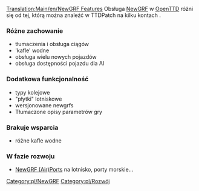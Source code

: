 <!--{{delete|Article obsolete, development is not tracked in the wiki, this is article is both inaccurate and misleading about how development is managed.|[[Archive/en/andythenorth|andythenorth]] ([[Archive/en/andythenorth|talk]]) 16:45, 3 September 2017 (UTC)}}-->{{zniesienie/Pl|Artykuł jest przestarzały, rozwój nie jest śledzony na wiki, ten artykuł jest zarówno niedokładny, jak i wprowadzający w błąd co do sposobu zarządzania rozwojem.|[[Archive/en/andythenorth|andythenorth]] ([[Archive/en/andythenorth|talk]]) 16:45, 3 Wrzesień 2017 (UTC)}}

[[Translation:Main/en/NewGRF Features]]
Obsługa [[Main/pl/NewGRF|NewGRF]] w [[Main/pl/OpenTTD|OpenTTD]] różni się od tej, którą można znaleźć w TTDPatch na kilku kontach .

=== Różne zachowanie ===

* tłumaczenia i obsługa ciągów
* 'kafle' wodne
* obsługa wielu nowych pojazdów
* obsługa dostępności pojazdu dla AI

=== Dodatkowa funkcjonalność ===

* typy kolejowe
* "płytki" lotniskowe
* wersjonowane newgrfs
* Tłumaczone opisy parametrów gry

=== Brakuje wsparcia ===

* różne kafle wodne

=== W fazie rozwoju===

*[[Main/pl/Porty(powietrzne) NewGRF|NewGRF (Air)Ports]] na lotnisko, porty morskie...

<!--{{en/Navbox NewGRF}}-->{{pl/Navbox NewGRF}}


<!--[[Category:en/NewGRF]]-->[[Category:pl/NewGRF]]
<!--[[Category:en/Development]]-->[[Category:pl/Rozwój]]